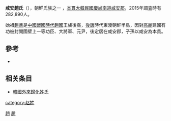 '''咸安趙氏'''（{{Lang-ko|함안 조씨}}），朝鮮氏族之一 ，[[本貫|本貫]][[大韓民國|大韓民國]][[慶尚南道|慶尚南道]][[咸安郡|咸安郡]]，2015年調査時有282,890人。

始祖[[趙鼎|趙鼎]]是[[中國|中國]][[戰國時代|戰國時代]][[趙國|趙國]]王族後裔，[[後唐|後唐]]時代東渡朝鮮半島，因對[[高麗|高麗]]建國有功被封開國壁上一等功臣、大將軍、元尹，後定居在咸安郡，子孫以咸安為本貫。

==參考==
*{{Cite book||author=|date=|title=NAVER知識検索 함안조씨 咸安趙氏|publisher=[[斗山世界大百科|斗山世界大百科]]|url=http://terms.naver.com/entry.nhn?docId=1223412&cid=40942&categoryId=31639&mobile|ref={{Harvid|斗山世界大百科|}}}}

== 相关条目 ==
* [[韓國外來歸化姓氏|韓國外來歸化姓氏]]

[[category:赵姓|category:赵姓]]
[[Category:中國起源韓國姓氏|趙]]
[[Category:朝鮮氏族|趙]]